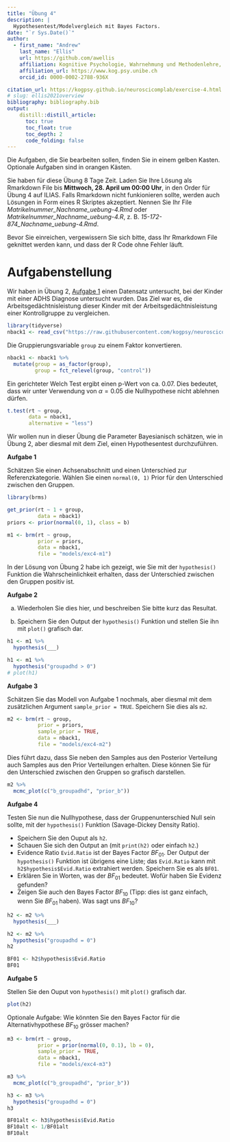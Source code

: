 ```yaml
---
title: "Übung 4"
description: |
  Hypothesentest/Modelvergleich mit Bayes Factors.
date: "`r Sys.Date()`"
author:
  - first_name: "Andrew"
    last_name: "Ellis"
    url: https://github.com/awellis
    affiliation: Kognitive Psychologie, Wahrnehmung und Methodenlehre, Universität Bern 
    affiliation_url: https://www.kog.psy.unibe.ch
    orcid_id: 0000-0002-2788-936X

citation_url: https://kogpsy.github.io/neuroscicomplab/exercise-4.html
# slug: ellis2021overview
bibliography: bibliography.bib
output: 
    distill::distill_article:
      toc: true
      toc_float: true
      toc_depth: 2
      code_folding: false
---
```



:::exercise

Die Aufgaben, die Sie bearbeiten sollen, finden Sie in einem gelben Kasten. Optionale Aufgaben sind in orangen Kästen.

Sie haben für diese Übung 8 Tage Zeit. Laden Sie Ihre Lösung als Rmarkdown File bis **Mittwoch, 28. April um 00:00 Uhr**, in den Order für Übung 4 auf ILIAS. Falls Rmarkdown nicht funkionieren sollte, werden auch Lösungen in Form eines R Skriptes akzeptiert. Nennen Sie Ihr File *Matrikelnummer_Nachname_uebung-4.Rmd* oder *Matrikelnummer_Nachname_uebung-4.R*, z. B. *15-172-874_Nachname_uebung-4.Rmd*.

Bevor Sie einreichen, vergewissern Sie sich bitte, dass Ihr Rmarkdown File geknittet werden kann, und dass der R Code ohne Fehler läuft.
:::





# Aufgabenstellung

Wir haben in Übung 2, [Aufgabe 1](https://kogpsy.github.io/neuroscicomplab/solution-2.html#aufgabe-1) einen Datensatz untersucht, bei der Kinder mit einer ADHS Diagnose untersucht wurden. Das Ziel war es, die Arbeitsgedächtnisleistung dieser Kinder mit der Arbeitsgedächtnisleistung einer Kontrollgruppe zu vergleichen.


```r
library(tidyverse)
nback1 <- read_csv("https://raw.githubusercontent.com/kogpsy/neuroscicomplab/main/data/adhd-nback.csv")
```

Die Gruppierungsvariable `group` zu einem Faktor konvertieren.


```r
nback1 <- nback1 %>% 
  mutate(group = as_factor(group),
         group = fct_relevel(group, "control"))
```

Ein gerichteter Welch Test ergibt einen p-Wert von ca. 0.07. Dies bedeutet, dass wir unter Verwendung von $\alpha = 0.05$ die Nullhypothese nicht ablehnen dürfen.

```r
t.test(rt ~ group,
       data = nback1,
       alternative = "less")
```

Wir wollen nun in dieser Übung die Parameter Bayesianisch schätzen, wie in Übung 2, aber diesmal mit dem Ziel, einen Hypothesentest durchzuführen.


:::exercise
**Aufgabe 1**

Schätzen Sie einen Achsenabschnitt und einen Unterschied zur Referenzkategorie. Wählen Sie einen `normal(0, 1)` Prior für den Unterschied zwischen den Gruppen.
:::

```r
library(brms)

get_prior(rt ~ 1 + group,
          data = nback1)
priors <- prior(normal(0, 1), class = b)
```

```r
m1 <- brm(rt ~ group,
          prior = priors,
          data = nback1,
          file = "models/exc4-m1")
```




In der Lösung von Übung 2 habe ich gezeigt, wie Sie mit der `hypothesis()` Funktion die Wahrscheinlichkeit erhalten, dass der Unterschied zwischen den Gruppen positiv ist.


:::exercise
**Aufgabe 2**

a) Wiederholen Sie dies hier, und beschreiben Sie bitte kurz das Resultat.

b) Speichern Sie den Output der `hypothesis()` Funktion und stellen Sie ihn mit `plot()` grafisch dar.
:::



```r
h1 <- m1 %>% 
  hypothesis(___)
```



```r
h1 <- m1 %>% 
  hypothesis("groupadhd > 0")
# plot(h1)
```

:::exercise
**Aufgabe 3**

Schätzen Sie das Modell von Aufgabe 1 nochmals, aber diesmal mit dem zusätzlichen Argument `sample_prior = TRUE`. Speichern Sie dies als `m2`.
:::


```r
m2 <- brm(rt ~ group,
          prior = priors,
          sample_prior = TRUE,
          data = nback1,
          file = "models/exc4-m2")
```


Dies führt dazu, dass Sie neben den Samples aus den Posterior Verteilung auch Samples aus den Prior Verteilungen erhalten. Diese können Sie für den Unterschied zwischen den Gruppen so grafisch darstellen.

```r
m2 %>% 
  mcmc_plot(c("b_groupadhd", "prior_b"))
```

:::exercise
**Aufgabe 4**

Testen Sie nun die Nullhypothese, dass der Gruppenunterschied Null sein sollte, mit der `hypothesis()` Funktion (Savage-Dickey Density Ratio). 

- Speichern Sie den Ouput als `h2`.
- Schauen Sie sich den Output an (mit `print(h2)` oder einfach `h2`.)
- Evidence Ratio `Evid.Ratio` ist der Bayes Factor $BF_{01}$. Der Output der `hypothesis()` Funktion ist übrigens eine Liste; das `Evid.Ratio` kann mit `h2$hypothesis$Evid.Ratio` extrahiert werden. Speichern Sie es als `BF01`.
- Erklären Sie in Worten, was der $BF_{01}$ bedeutet. Wofür haben Sie Evidenz gefunden?
- Zeigen Sie auch den Bayes Factor $BF_{10}$ (Tipp: dies ist ganz einfach, wenn Sie $BF_{01}$ haben). Was sagt uns $BF_{10}$?
:::

```r
h2 <- m2 %>% 
  hypothesis(___)
```

```r
h2 <- m2 %>% 
  hypothesis("groupadhd = 0")
h2
```

```r
BF01 <- h2$hypothesis$Evid.Ratio
BF01
```


:::exercise
**Aufgabe 5**

Stellen Sie den Ouput von `hypothesis()` mit `plot()` grafisch dar.
:::


```r
plot(h2)
```


:::puzzle
Optionale Aufgabe: Wie könnten Sie den Bayes Factor für die Alternativhypothese $BF_{10}$ grösser machen?
:::

```r
m3 <- brm(rt ~ group,
          prior = prior(normal(0, 0.1), lb = 0),
          sample_prior = TRUE,
          data = nback1,
          file = "models/exc4-m3")
```

```r
m3 %>% 
  mcmc_plot(c("b_groupadhd", "prior_b"))
```

```r
h3 <- m3 %>% 
  hypothesis("groupadhd = 0")
h3
```
```r
BF01alt <- h3$hypothesis$Evid.Ratio
BF10alt <- 1/BF01alt
BF10alt
```

